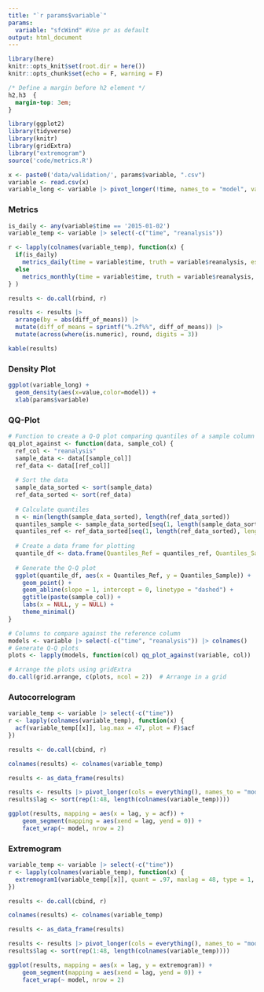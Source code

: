 ```yaml
---
title: "`r params$variable`"
params:
  variable: "sfcWind" #Use pr as default
output: html_document
---
```


```r
library(here)
knitr::opts_knit$set(root.dir = here())
knitr::opts_chunk$set(echo = F, warning = F)
```

```css
/* Define a margin before h2 element */
h2,h3  {
  margin-top: 3em;
}
```

```r
library(ggplot2)
library(tidyverse)
library(knitr)
library(gridExtra)
library("extremogram")
source('code/metrics.R')
```

```r
x <- paste0('data/validation/', params$variable, ".csv")
variable <- read.csv(x)
variable_long <- variable |> pivot_longer(!time, names_to = "model", values_to = "value")
```

### Metrics


```r
is_daily <- any(variable$time == '2015-01-02')
variable_temp <- variable |> select(-c("time", "reanalysis"))

r <- lapply(colnames(variable_temp), function(x) {
  if(is_daily)
    metrics_daily(time = variable$time, truth = variable$reanalysis, estimate = variable[[x]], model = x)
  else
    metrics_monthly(time = variable$time, truth = variable$reanalysis, estimate = variable[[x]], model = x)
} )

results <- do.call(rbind, r)

results <- results |>
  arrange(by = abs(diff_of_means)) |>
  mutate(diff_of_means = sprintf("%.2f%%", diff_of_means)) |>
  mutate(across(where(is.numeric), round, digits = 3)) 

kable(results)
```

### Density Plot

```r
ggplot(variable_long) +
  geom_density(aes(x=value,color=model)) +
  xlab(params$variable)
```

### QQ-Plot

```r
# Function to create a Q-Q plot comparing quantiles of a sample column against a reference column
qq_plot_against <- function(data, sample_col) {
  ref_col <- "reanalysis"
  sample_data <- data[[sample_col]]
  ref_data <- data[[ref_col]]
  
  # Sort the data
  sample_data_sorted <- sort(sample_data)
  ref_data_sorted <- sort(ref_data)
  
  # Calculate quantiles
  n <- min(length(sample_data_sorted), length(ref_data_sorted))
  quantiles_sample <- sample_data_sorted[seq(1, length(sample_data_sorted), length.out = n)]
  quantiles_ref <- ref_data_sorted[seq(1, length(ref_data_sorted), length.out = n)]
  
  # Create a data frame for plotting
  quantile_df <- data.frame(Quantiles_Ref = quantiles_ref, Quantiles_Sample = quantiles_sample)
  
  # Generate the Q-Q plot
  ggplot(quantile_df, aes(x = Quantiles_Ref, y = Quantiles_Sample)) +
    geom_point() +
    geom_abline(slope = 1, intercept = 0, linetype = "dashed") +
    ggtitle(paste(sample_col)) +
    labs(x = NULL, y = NULL) +
    theme_minimal()
}

# Columns to compare against the reference column
models <- variable |> select(-c("time", "reanalysis")) |> colnames()
# Generate Q-Q plots
plots <- lapply(models, function(col) qq_plot_against(variable, col))

# Arrange the plots using gridExtra
do.call(grid.arrange, c(plots, ncol = 2))  # Arrange in a grid
```

### Autocorrelogram


```r
variable_temp <- variable |> select(-c("time"))
r <- lapply(colnames(variable_temp), function(x) {
  acf(variable_temp[[x]], lag.max = 47, plot = F)$acf
})

results <- do.call(cbind, r)

colnames(results) <- colnames(variable_temp)

results <- as_data_frame(results)

results <- results |> pivot_longer(cols = everything(), names_to = "model", values_to = "acf")
results$lag <- sort(rep(1:48, length(colnames(variable_temp))))

ggplot(results, mapping = aes(x = lag, y = acf)) +
    geom_segment(mapping = aes(xend = lag, yend = 0)) +
    facet_wrap(~ model, nrow = 2)
```

### Extremogram

```r
variable_temp <- variable |> select(-c("time"))
r <- lapply(colnames(variable_temp), function(x) {
  extremogram1(variable_temp[[x]], quant = .97, maxlag = 48, type = 1, ploting = 0)
})

results <- do.call(cbind, r)

colnames(results) <- colnames(variable_temp)

results <- as_data_frame(results)

results <- results |> pivot_longer(cols = everything(), names_to = "model", values_to = "extremogram")
results$lag <- sort(rep(1:48, length(colnames(variable_temp))))

ggplot(results, mapping = aes(x = lag, y = extremogram)) +
    geom_segment(mapping = aes(xend = lag, yend = 0)) +
    facet_wrap(~ model, nrow = 2)
```
